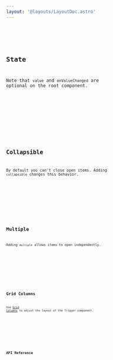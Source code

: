 ```yaml
---
layout: '@layouts/LayoutDoc.astro'
---
```








<Preview client:load>
	<Fragment slot="preview">
		<Default client:visible />
	</Fragment>
	<Fragment slot="code">
		<Code code={DefaultRaw} lang="tsx" />
	</Fragment>
</Preview>

## State

Note that `value` and `onValueChanged` are optional on the root component.

<Preview client:load>
	<Fragment slot="preview">
		<State client:visible />
	</Fragment>
	<Fragment slot="code">
		<Code code={StateRaw} lang="tsx" />
	</Fragment>
</Preview>

## Collapsible

By default you can't close open items. Adding `collapsible` changes this behavior.

<Preview client:load>
	<Fragment slot="preview">
		<Collapsible client:visible />
	</Fragment>
	<Fragment slot="code">
		<Code code={CollapsibleRaw} lang="tsx" />
	</Fragment>
</Preview>

## Multiple

Adding `multiple` allows items to open independently.

<Preview client:load>
	<Fragment slot="preview">
		<Multiple client:visible />
	</Fragment>
	<Fragment slot="code">
		<Code code={MultipleRaw} lang="tsx" />
	</Fragment>
</Preview>

## Grid Columns

Use [Grid Columns](https://tailwindcss.com/docs/grid-template-columns) to adjust the layout of the Trigger component.

<Preview client:load>
	<Fragment slot="preview">
		<Columns client:visible />
	</Fragment>
	<Fragment slot="code">
		<Code code={ColumnsRaw} lang="tsx" />
	</Fragment>
</Preview>

## API Reference

<ApiTable />
